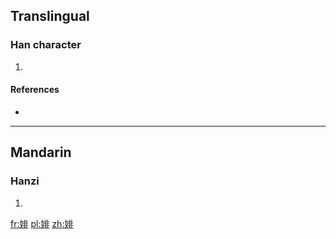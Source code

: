 ==Translingual==

===Han character===
{{Han char|rn=38|rad=女|as=08|sn=11|four=|canj=女中一卜 (VLMY)}}

# {{defn|Han|sort=女08}}

====References====
* {{Han ref|kx=0264.270|dkj=06411|dj=0531.180|hdz=21057.070|uh=5A54|ud=23124}}

----

==Mandarin==

===Hanzi===
{{cmn-hanzi|pin=[[wēi]] ([[wei1]])|wg=<sup>i</sup>}}

# {{defn|lang=cmn|sort=女08}}

[[fr:婔]]
[[pl:婔]]
[[zh:婔]]